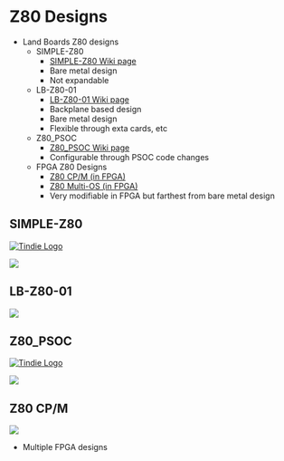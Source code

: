 = Z80 Designs =

* Land Boards Z80 designs
** SIMPLE-Z80
*** [http://land-boards.com/blwiki/index.php?title=SIMPLE-Z80 SIMPLE-Z80 Wiki page]
*** Bare metal design
*** Not expandable
** LB-Z80-01
*** [http://land-boards.com/blwiki/index.php?title=LB-Z80-01 LB-Z80-01 Wiki page]
*** Backplane based design
*** Bare metal design
*** Flexible through exta cards, etc
** Z80_PSOC
*** [http://land-boards.com/blwiki/index.php?title=Z80_in_3_Chips Z80_PSOC Wiki page]
*** Configurable through PSOC code changes
** FPGA Z80 Designs
*** [http://land-boards.com/blwiki/index.php?title=RetroComputers#Z80_CP.2FM_.28in_FPGA.29 Z80 CP/M (in FPGA)]
*** [http://land-boards.com/blwiki/index.php?title=RetroComputers#Z80_Multi-OS_.28in_FPGA.29 Z80 Multi-OS (in FPGA)]
*** Very modifiable in FPGA but farthest from bare metal design

== SIMPLE-Z80 ==

<a href="https://www.tindie.com/products/34960/">
<img src="http://land-boards.com/tindie/tindie-larges-v2.png" alt="Tindie Logo"></img></a> 

<img src="http://land-boards.com/blwiki/images/d/dc/SIMPLE-Z80_P1090251-720pxV.jpg"></img>

== LB-Z80-01 ==

<img src="http://land-boards.com/blwiki/images/9/9c/LB-Z80_P1090715-720px.jpg"></img>

== Z80_PSOC ==

<a href="https://www.tindie.com/products/land_boards/programmable-system-on-a-chip-for-the-raspberry-pi/?pt=ac_prod_search">
<img src="http://land-boards.com/tindie/tindie-larges-v2.png" alt="Tindie Logo"></img></a> 

<img src="http://land-boards.com/blwiki/images/c/cc/Z80_P865-cropped-720px.jpg"></img>

== Z80 CP/M ==

<img src="http://land-boards.com/blwiki/images/8/8f/RETRO-EP4CE15-REV4-BLACK-P1464-720PX.jpg"></img>

* Multiple FPGA designs
